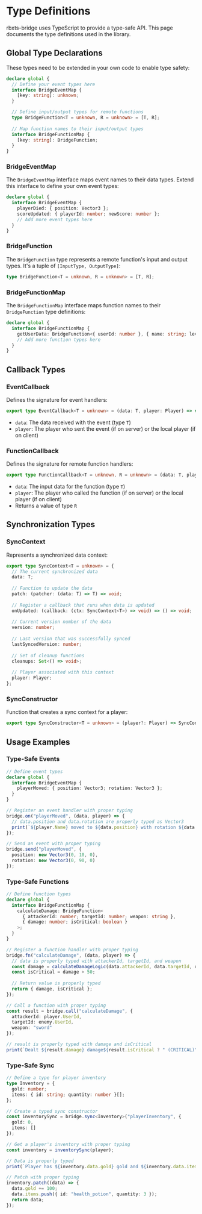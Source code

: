 # Type Definitions

rbxts-bridge uses TypeScript to provide a type-safe API. This page documents the type definitions used in the library.

## Global Type Declarations

These types need to be extended in your own code to enable type safety:

```ts
declare global {
  // Define your event types here
  interface BridgeEventMap {
    [key: string]: unknown;
  }

  // Define input/output types for remote functions
  type BridgeFunction<T = unknown, R = unknown> = [T, R];
  
  // Map function names to their input/output types
  interface BridgeFunctionMap {
    [key: string]: BridgeFunction;
  }
}
```

### BridgeEventMap

The `BridgeEventMap` interface maps event names to their data types. Extend this interface to define your own event types:

```ts
declare global {
  interface BridgeEventMap {
    playerDied: { position: Vector3 };
    scoreUpdated: { playerId: number; newScore: number };
    // Add more event types here
  }
}
```

### BridgeFunction

The `BridgeFunction` type represents a remote function's input and output types. It's a tuple of `[InputType, OutputType]`:

```ts
type BridgeFunction<T = unknown, R = unknown> = [T, R];
```

### BridgeFunctionMap

The `BridgeFunctionMap` interface maps function names to their `BridgeFunction` type definitions:

```ts
declare global {
  interface BridgeFunctionMap {
    getUserData: BridgeFunction<{ userId: number }, { name: string; level: number }>;
    // Add more function types here
  }
}
```

## Callback Types

### EventCallback

Defines the signature for event handlers:

```ts
export type EventCallback<T = unknown> = (data: T, player: Player) => void;
```

- `data`: The data received with the event (type `T`)
- `player`: The player who sent the event (if on server) or the local player (if on client)

### FunctionCallback

Defines the signature for remote function handlers:

```ts
export type FunctionCallback<T = unknown, R = unknown> = (data: T, player: Player) => R;
```

- `data`: The input data for the function (type `T`)
- `player`: The player who called the function (if on server) or the local player (if on client)
- Returns a value of type `R`

## Synchronization Types

### SyncContext

Represents a synchronized data context:

```ts
export type SyncContext<T = unknown> = {
  // The current synchronized data
  data: T;
  
  // Function to update the data
  patch: (patcher: (data: T) => T) => void;
  
  // Register a callback that runs when data is updated
  onUpdated: (callback: (ctx: SyncContext<T>) => void) => () => void;
  
  // Current version number of the data
  version: number;
  
  // Last version that was successfully synced
  lastSyncedVersion: number;
  
  // Set of cleanup functions
  cleanups: Set<() => void>;
  
  // Player associated with this context
  player: Player;
};
```

### SyncConstructor

Function that creates a sync context for a player:

```ts
export type SyncConstructor<T = unknown> = (player?: Player) => SyncContext<T>;
```

## Usage Examples

### Type-Safe Events

```ts
// Define event types
declare global {
  interface BridgeEventMap {
    playerMoved: { position: Vector3; rotation: Vector3 };
  }
}

// Register an event handler with proper typing
bridge.on("playerMoved", (data, player) => {
  // data.position and data.rotation are properly typed as Vector3
  print(`${player.Name} moved to ${data.position} with rotation ${data.rotation}`);
});

// Send an event with proper typing
bridge.send("playerMoved", {
  position: new Vector3(0, 10, 0),
  rotation: new Vector3(0, 90, 0)
});
```

### Type-Safe Functions

```ts
// Define function types
declare global {
  interface BridgeFunctionMap {
    calculateDamage: BridgeFunction<
      { attackerId: number; targetId: number; weapon: string },
      { damage: number; isCritical: boolean }
    >;
  }
}

// Register a function handler with proper typing
bridge.fn("calculateDamage", (data, player) => {
  // data is properly typed with attackerId, targetId, and weapon
  const damage = calculateDamageLogic(data.attackerId, data.targetId, data.weapon);
  const isCritical = damage > 50;
  
  // Return value is properly typed
  return { damage, isCritical };
});

// Call a function with proper typing
const result = bridge.call("calculateDamage", {
  attackerId: player.UserId,
  targetId: enemy.UserId,
  weapon: "sword"
});

// result is properly typed with damage and isCritical
print(`Dealt ${result.damage} damage${result.isCritical ? " (CRITICAL)" : ""}`);
```

### Type-Safe Sync

```ts
// Define a type for player inventory
type Inventory = {
  gold: number;
  items: { id: string; quantity: number }[];
};

// Create a typed sync constructor
const inventorySync = bridge.sync<Inventory>("playerInventory", {
  gold: 0,
  items: []
});

// Get a player's inventory with proper typing
const inventory = inventorySync(player);

// Data is properly typed
print(`Player has ${inventory.data.gold} gold and ${inventory.data.items.length} items`);

// Patch with proper typing
inventory.patch((data) => {
  data.gold += 100;
  data.items.push({ id: "health_potion", quantity: 3 });
  return data;
});
``` 